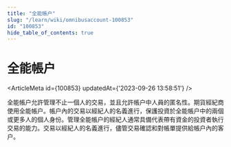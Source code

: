 ```yaml
---
title: "全能帳户"
slug: "/learn/wiki/omnibusaccount-100853"
id: "100853"
hide_table_of_contents: true
---
```



# 全能帳户

<ArticleMeta id={100853} updatedAt={'2023-09-26 13:58:51'} />
<div className='border-solid border-b border-t-0 my-4 border-[var(--ifm-color-gray-300)]' />

全能帳户允許管理不止一個人的交易，並且允許帳户中人員的匿名性。期貨經紀商使用全能帳户。帳户內的交易以經紀人的名義進行，保護投資於全能帳户中的兩個或更多人的個人身份。管理全能帳户的經紀人通常具備代表帶有資金的投資者執行交易的能力。交易以經紀人的名義進行，儘管交易確認和對帳單提供給帳户內的客户。
